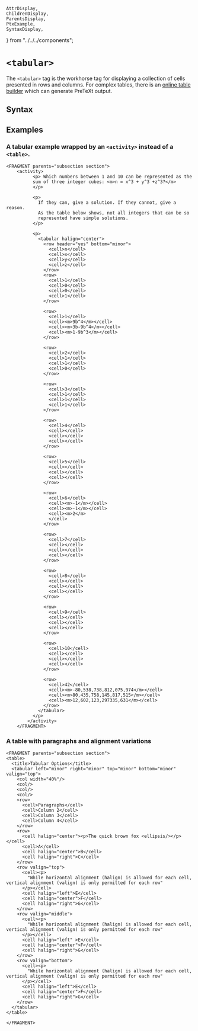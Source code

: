     AttrDisplay,
    ChildrenDisplay,
    ParentsDisplay,
    PtxExample,
    SyntaxDisplay,
} from "../../../components";

# `<tabular>`

The `<tabular>` tag is the workhorse tag for displaying a collection of cells
presented in rows and columns.  For complex tables, there is an [online table
builder](https://www.latex-tables.com/) which can generate PreTeXt output.


## Syntax

<SyntaxDisplay name="tabular" />

## Examples

### A tabular example wrapped by an `<activity>` instead of a `<table>`.

```ptx-example
<FRAGMENT parents="subsection section">
    <activity>
          <p> Which numbers between 1 and 10 can be represented as the
          sum of three integer cubes: <m>n = x^3 + y^3 +z^3?</m>
          </p>

          <p>
            If they can, give a solution. If they cannot, give a reason.
            As the table below shows, not all integers that can be so
            represented have simple solutions.
          </p>

          <p>
            <tabular halign="center">
              <row header="yes" bottom="minor">
                <cell>n</cell>
                <cell>x</cell>
                <cell>y</cell>
                <cell>z</cell>
              </row>
              <row>
                <cell>1</cell>
                <cell>0</cell>
                <cell>0</cell>
                <cell>1</cell>
              </row>

              <row>
                <cell>1</cell>
                <cell><m>9b^4</m></cell>
                <cell><m>3b-9b^4</m></cell>
                <cell><m>1-9b^3</m></cell>
              </row>

              <row>
                <cell>2</cell>
                <cell>1</cell>
                <cell>1</cell>
                <cell>0</cell>
              </row>

              <row>
                <cell>3</cell>
                <cell>1</cell>
                <cell>1</cell>
                <cell>1</cell>
              </row>

              <row>
                <cell>4</cell>
                <cell></cell>
                <cell></cell>
                <cell></cell>
              </row>

              <row>
                <cell>5</cell>
                <cell></cell>
                <cell></cell>
                <cell></cell>
              </row>

              <row>
                <cell>6</cell>
                <cell><m>-1</m></cell>
                <cell><m>-1</m></cell>
                <cell><m>2</m>
                </cell>
              </row>

              <row>
                <cell>7</cell>
                <cell></cell>
                <cell></cell>
                <cell></cell>
              </row>

              <row>
                <cell>8</cell>
                <cell></cell>
                <cell></cell>
                <cell></cell>
              </row>

              <row>
                <cell>9</cell>
                <cell></cell>
                <cell></cell>
                <cell></cell>
              </row>

              <row>
                <cell>10</cell>
                <cell></cell>
                <cell></cell>
                <cell></cell>
              </row>

              <row>
                <cell>42</cell>
                <cell><m>-80,538,738,812,075,974</m></cell>
                <cell><m>80,435,758,145,817,515</m></cell>
                <cell><m>12,602,123,297335,631</m></cell>
              </row>
            </tabular>
          </p>
        </activity>
    </FRAGMENT>
```

### A table with paragraphs and alignment variations

```ptx-example
<FRAGMENT parents="subsection section">
<table>
  <title>Tabular Options</title>
  <tabular left="minor" right="minor" top="minor" bottom="minor" valign="top">
    <col width="40%"/>
    <col/>
    <col/>
    <col/>
    <row>
      <cell>Paragraphs</cell>
      <cell>Column 2</cell>
      <cell>Column 3</cell>
      <cell>Column 4</cell>
    </row>
    <row>
      <cell halign="center"><p>The quick brown fox <ellipsis/></p></cell>
      <cell>A</cell>
      <cell halign="center">B</cell>
      <cell halign="right">C</cell>
    </row>
    <row valign="top">
      <cell><p>
        "While horizontal alignment (halign) is allowed for each cell, vertical alignment (valign) is only permitted for each row"
      </p></cell>
      <cell halign="left">E</cell>
      <cell halign="center">F</cell>
      <cell halign="right">G</cell>
    </row>
    <row valign="middle">
      <cell><p>
        "While horizontal alignment (halign) is allowed for each cell, vertical alignment (valign) is only permitted for each row"
      </p></cell>
      <cell halign="left" >E</cell>
      <cell halign="center">F</cell>
      <cell halign="right">G</cell>
    </row>
    <row valign="bottom">
      <cell><p>
        "While horizontal alignment (halign) is allowed for each cell, vertical alignment (valign) is only permitted for each row"
      </p></cell>
      <cell halign="left">E</cell>
      <cell halign="center">F</cell>
      <cell halign="right">G</cell>
    </row>
  </tabular>
</table>

</FRAGMENT>
```
